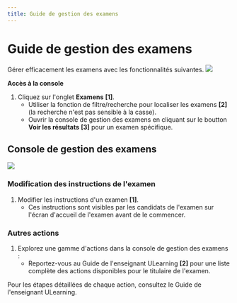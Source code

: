 ```yaml
---
title: Guide de gestion des examens
---
```




# Guide de gestion des examens

Gérer efficacement les examens avec les fonctionnalités suivantes.
![](/img/ulearning/admin/exam01.png)

 **Accès à la console** 
 1. Cliquez sur l'onglet **Examens** **[1]**. 
     - Utiliser la fonction de filtre/recherche pour localiser les examens **[2]** (la recherche n'est pas sensible à la casse). 
     - Ouvrir la console de gestion des examens en cliquant sur le boutton **Voir les résultats** **[3]** pour un examen spécifique. 
 
 ## Console de gestion des examens

![](/img/ulearning/admin/exam02.png)

 ### Modification des instructions de l'examen 
 1. Modifier les instructions d'un examen **[1]**.
     - Ces instructions sont visibles par les candidats de l'examen sur l'écran d'accueil de l'examen avant de le commencer. 
 
 ### Autres actions 
 1. Explorez une gamme d'actions dans la console de gestion des examens : 
     - Reportez-vous au Guide de l'enseignant ULearning **[2]** pour une liste complète des actions disponibles pour le titulaire de l'examen.

<Callout type="info" emoji="ℹ️">
    Pour les étapes détaillées de chaque action, consultez le Guide de l'enseignant ULearning.
</Callout>
